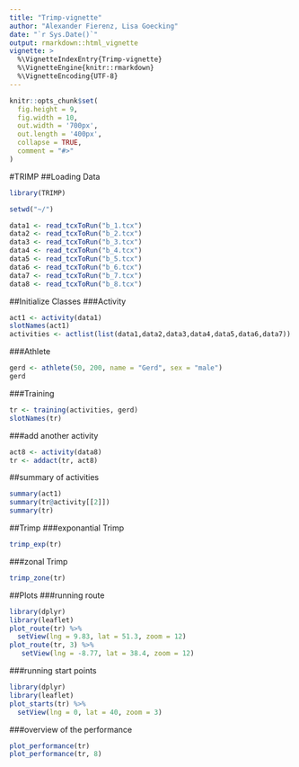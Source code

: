 ---
title: "Trimp-vignette"
author: "Alexander Fierenz, Lisa Goecking"
date: "`r Sys.Date()`"
output: rmarkdown::html_vignette
vignette: >
  %\VignetteIndexEntry{Trimp-vignette}
  %\VignetteEngine{knitr::rmarkdown}
  %\VignetteEncoding{UTF-8}
---

```{r, include = FALSE}
knitr::opts_chunk$set(
  fig.height = 9,
  fig.width = 10,
  out.width = '700px',
  out.length = '400px',
  collapse = TRUE,
  comment = "#>"
)
```

#TRIMP
##Loading Data
```{r setup}
library(TRIMP)
```

```{r warning = FALSE}
setwd("~/")

data1 <- read_tcxToRun("b_1.tcx")
data2 <- read_tcxToRun("b_2.tcx")
data3 <- read_tcxToRun("b_3.tcx")
data4 <- read_tcxToRun("b_4.tcx")
data5 <- read_tcxToRun("b_5.tcx")
data6 <- read_tcxToRun("b_6.tcx")
data7 <- read_tcxToRun("b_7.tcx")
data8 <- read_tcxToRun("b_8.tcx")
```

##Initialize Classes
###Activity
```{r warning = FALSE}
act1 <- activity(data1)
slotNames(act1)
activities <- actlist(list(data1,data2,data3,data4,data5,data6,data7))
```
###Athlete
```{r}
gerd <- athlete(50, 200, name = "Gerd", sex = "male")
gerd
```

###Training
```{r}
tr <- training(activities, gerd)
slotNames(tr)
```

###add another activity
```{r}
act8 <- activity(data8)
tr <- addact(tr, act8)
```

##summary of activities
```{r}
summary(act1)
summary(tr@activity[[2]])
summary(tr)
```

##Trimp
###exponantial Trimp
```{r}
trimp_exp(tr)
```

###zonal Trimp
```{r}
trimp_zone(tr)
```

##Plots
###running route
```{r}
library(dplyr)
library(leaflet)
plot_route(tr) %>%
  setView(lng = 9.83, lat = 51.3, zoom = 12)
plot_route(tr, 3) %>%
   setView(lng = -8.77, lat = 38.4, zoom = 12)

```

###running start points
```{r}
library(dplyr)
library(leaflet)
plot_starts(tr) %>%
  setView(lng = 0, lat = 40, zoom = 3)
```

###overview of the performance
```{r}
plot_performance(tr)
plot_performance(tr, 8)
```
